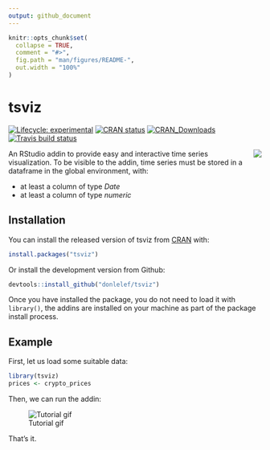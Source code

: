 ```yaml
---
output: github_document
---
```


<!-- README.md is generated from README.Rmd. Please edit that file -->

```r
knitr::opts_chunk$set(
  collapse = TRUE,
  comment = "#>",
  fig.path = "man/figures/README-",
  out.width = "100%"
)
```
# tsviz

<!-- badges: start -->
[![Lifecycle: experimental](https://img.shields.io/badge/lifecycle-experimental-orange.svg)](https://www.tidyverse.org/lifecycle/#experimental)
[![CRAN status](https://www.r-pkg.org/badges/version/tsviz)](https://CRAN.R-project.org/package=tsviz)
[![CRAN_Downloads](https://cranlogs.r-pkg.org/badges/tsviz)](https://cran.r-project.org/package=tsviz)
[![Travis build status](https://travis-ci.org/donlelef/tsviz.svg?branch=master)](https://travis-ci.org/donlelef/tsviz)
<!-- badges: end -->

<img src="man/figures/tsviz.png" align="right"/>

An RStudio addin to provide easy and interactive time series visualization.
To be visible to the addin, time series must be stored in a dataframe in the global environment, with:

- at least a column of type *Date*
- at least a column of type *numeric*

## Installation

You can install the released version of tsviz from [CRAN](https://CRAN.R-project.org) with:

```r
install.packages("tsviz")
```

Or install the development version from Github:

```r
devtools::install_github("donlelef/tsviz")
```

Once you have installed the package, you do not need to load it with `library()`, the addins are installed on your machine as part of the package install process.

## Example

First, let us load some suitable data:

```r
library(tsviz)
prices <- crypto_prices
```

Then, we can run the addin:

![Tutorial gif](man/figures/tsviz.gif)

That's it.
